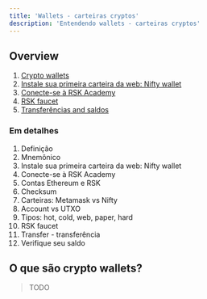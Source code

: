 ---
title: 'Wallets - carteiras cryptos'
description: 'Entendendo wallets - carteiras cryptos'
---

## Overview

1. [Crypto wallets](/courses/dev/01/understand-wallets)
2. [Instale sua primeira carteira da web: Nifty wallet](/courses/dev/01/install-web-wallet)
3. [Conecte-se à RSK Academy](/courses/dev/01/connecting-to-academy)
4. [RSK faucet](/courses/dev/01/rsk-faucet)
5. [Transferências and saldos](/courses/dev/01/first-transfer)


### Em detalhes

1. Definição
2. Mnemônico
3. Instale sua primeira carteira da web: Nifty wallet
4. Conecte-se à RSK Academy
5. Contas Ethereum e RSK
6. Checksum
7. Carteiras: Metamask vs Nifty
8. Account vs UTXO
9. Tipos: hot, cold, web, paper, hard
10. RSK faucet
11. Transfer - transferência
12. Verifique seu saldo

## O que são crypto wallets?

> TODO
